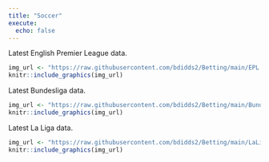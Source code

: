 ---
title: "Soccer"
execute:
  echo: false
---

Latest English Premier League data.

```{r}
img_url <- "https://raw.githubusercontent.com/bdidds2/Betting/main/EPL.png"
knitr::include_graphics(img_url)
```

Latest Bundesliga data.

```{r}
img_url <- "https://raw.githubusercontent.com/bdidds2/Betting/main/Bundesliga.png"
knitr::include_graphics(img_url)
```

Latest La Liga data.

```{r}
img_url <- "https://raw.githubusercontent.com/bdidds2/Betting/main/LaLiga.png"
knitr::include_graphics(img_url)
```
